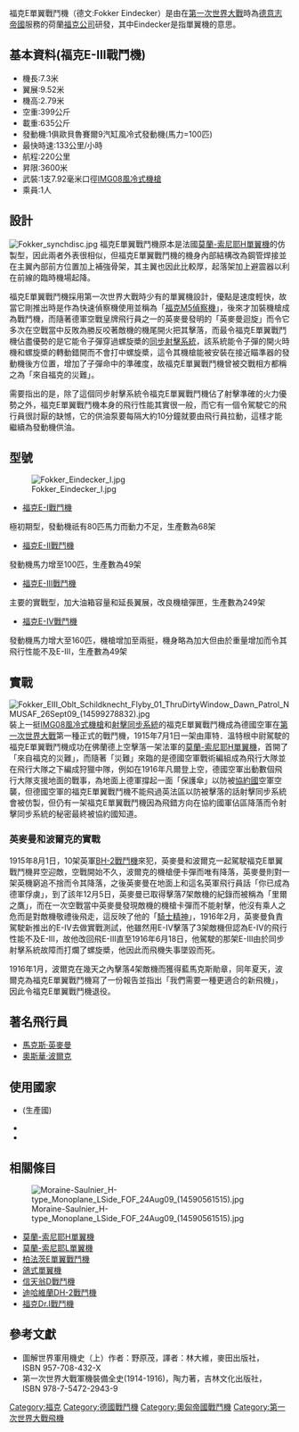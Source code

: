 {{Infobox Aircraft
|name = 福克E單翼戰鬥機
|image = Image:Fokker E-III Eindecker Replica AN1821419.jpg
|caption      = 福克E單翼戰鬥機(圖為福克E-III戰鬥機)
|type = 單翼戰鬥機
|manufacturer = [[福克公司|福克公司]]
|designer     = [[安东尼·福克|安东尼·福克]]
|first flight = 1915年5月23日
|primary user = 德意志帝國空軍
|number built = 416架
}}

福克E單翼戰鬥機（德文:Fokker Eindecker）是由在[[第一次世界大戰|第一次世界大戰]]時為[[德意志帝國|德意志帝國]]服務的荷蘭[[福克公司|福克公司]]研發，其中Eindecker是指單翼機的意思。

==基本資料(福克E-III戰鬥機)==
* 機長:7.3米
* 翼展:9.52米 
* 機高:2.79米
* 空重:399公斤  
* 載重:635公斤 
* 發動機:1俱歐貝魯賽爾9汽缸風冷式發動機(馬力=100匹) 
* 最快時速:133公里/小時 
* 航程:220公里  
* 昇限:3600米
* 武裝:1支7.92毫米口徑[[MG08重機槍|IMG08風冷式機槍]]
* 乘員:1人

==設計==
[[File:Fokker_synchdisc.jpg|thumb]]
福克E單翼戰鬥機原本是法國[[莫蘭-索尼耶H單翼機|莫蘭-索尼耶H單翼機]]的仿製型，因此兩者外表很相似，但福克E單翼戰鬥機的機身內部結構改為鋼管焊接並在主翼內部前方位置加上補強骨架，其主翼也因此比較厚，起落架加上避震器以利在前線的臨時機場起降。

福克E單翼戰鬥機採用第一次世界大戰時少有的單翼機設計，優點是速度輕快，故當它剛推出時是作為快速偵察機使用並稱為「[[福克M5偵察機|福克M5偵察機]]」，後來才加裝機槍成為戰鬥機，而隨著德軍空戰皇牌飛行員之一的英麥曼發明的「英麥曼迴旋」而令它多次在空戰當中反敗為勝反咬著敵機的機尾開火把其擊落，而最令福克E單翼戰鬥機佔盡優勢的是它能令子彈穿過螺旋槳的[[射擊斷續器|同步射擊系統]]，該系統能令子彈的開火時機和螺旋槳的轉動錯開而不會打中螺旋槳，這令其機槍能被安裝在接近瞄準器的發動機後方位置，增加了子彈命中的準確度，故福克E單翼戰鬥機曾被交戰相方都稱之為「來自福克的災難」。

需要指出的是，除了這個同步射擊系統令福克E單翼戰鬥機佔了射擊準確的火力優勢之外，福克E單翼戰鬥機本身的飛行性能其實很一般，而它有一個令駕駛它的飛行員很討厭的缺憾，它的供油泵要每隔大約10分鐘就要由飛行員拉動，這樣才能繼續為發動機供油。

==型號==
[[File:Fokker_Eindecker_I.jpg|thumb]]
*[[福克E-I戰鬥機|福克E-I戰鬥機]]
極初期型，發動機祇有80匹馬力而動力不足，生產數為68架
*[[福克E-II戰鬥機|福克E-II戰鬥機]]
發動機馬力增至100匹，生產數為49架
*[[福克E-III戰鬥機|福克E-III戰鬥機]]
主要的實戰型，加大油箱容量和延長翼展，改良機槍彈匣，生產數為249架
*[[福克E-IV戰鬥機|福克E-IV戰鬥機]]
發動機馬力增大至160匹，機槍增加至兩挺，機身略為加大但由於重量增加而令其飛行性能不及E-III，生產數為49架

==實戰==
[[File:Fokker_EIII_Oblt_Schildknecht_Flyby_01_ThruDirtyWindow_Dawn_Patrol_NMUSAF_26Sept09_(14599278832).jpg|thumb]]
裝上一挺[[MG08重機槍|IMG08風冷式機槍]]和[[射击断续器|射擊同步系統]]的福克E單翼戰鬥機成為德國空軍在[[第一次世界大戰|第一次世界大戰]]第一種正式的戰鬥機，1915年7月1日一架由庫特．溫特根中尉駕駛的福克E單翼戰鬥機成功在佛蘭德上空擊落一架法軍的[[莫蘭-索尼耶H單翼機|莫蘭-索尼耶H單翼機]]，首開了「來自福克的災難」，而隨著「災難」來臨的是德國空軍戰術編組成為飛行大隊並在飛行大隊之下編成狩獵中隊，例如在1916年凡爾登上空，德國空軍出動數個飛行大隊支援地面的戰事，為地面上德軍撐起一面「保護傘」以防被[[協約國|協約國]]空軍空襲，但德國空軍的福克E單翼戰鬥機不能飛過英法區以防被擊落的話射擊同步系統會被仿製，但仍有一架福克E單翼戰鬥機因為飛錯方向在協約國軍佔區降落而令射擊同步系統的秘密最終被協約國知道。

===英麥曼和波爾克的實戰===
1915年8月1日，10架英軍[[BH-2戰鬥機|BH-2戰鬥機]]來犯，英麥曼和波爾克一起駕駛福克E單翼戰鬥機昇空迎敵，空戰開始不久，波爾克的機槍便卡彈而唯有降落，英麥曼則對一架英機窮追不捨而令其降落，之後英麥曼在地面上和這名英軍飛行員話「你已成為德軍俘虜」，到了該年12月5日，英麥曼已取得擊落7架敵機的紀錄而被稱為「里爾之鷹」，而在一次空戰當中英麥曼發現敵機的機槍卡彈而不能射擊，他沒有乘人之危而是對敵機敬禮後飛走，這反映了他的「[[騎士精神|騎士精神]]」，1916年2月，英麥曼負責駕駛新推出的E-IV去做實戰測試，他雖然用E-IV擊落了3架敵機但認為E-IV的飛行性能不及E-III，故他改回飛E-III直至1916年6月18日，他駕駛的那架E-III由於同步射擊系統故障而打爛了螺旋槳，他因此而飛機失事墜毀而死。

1916年1月，波爾克在幾天之內擊落4架敵機而獲得藍馬克斯勛章，同年夏天，波爾克為福克E單翼戰鬥機寫了一份報告並指出「我們需要一種更適合的新飛機」，因此令福克E單翼戰鬥機退役。

==著名飛行員==
{{commons category|Fokker Eindecker}}
*[[馬克斯·英麥曼|馬克斯·英麥曼]]
*[[奧斯華·波爾克|奧斯華·波爾克]]

==使用國家==
*{{flag|German Empire}}(生產國)
*{{flag|Austria-Hungary}}
*{{TUR}}

==相關條目==
[[File:Moraine-Saulnier_H-type_Monoplane_LSide_FOF_24Aug09_(14590561515).jpg|thumb]]
* [[莫蘭-索尼耶H單翼機|莫蘭-索尼耶H單翼機]]
* [[莫蘭-索尼耶L單翼機|莫蘭-索尼耶L單翼機]]
* [[柏法茨E單翼戰鬥機|柏法茨E單翼戰鬥機]]
* [[鴿式單翼機|鴿式單翼機]]
* [[信天翁D戰鬥機|信天翁D戰鬥機]]
* [[迪哈維蘭DH-2戰鬥機|迪哈維蘭DH-2戰鬥機]]
* [[福克Dr.I戰鬥機|福克Dr.I戰鬥機]]

==參考文獻==
* 圖解世界軍用機史（上）作者：野原茂，譯者：林大維，麥田出版社，ISBN 957-708-432-X
*第一次世界大戰軍機裝備全史(1914-1916)，陶力著，吉林文化出版社，ISBN 978-7-5472-2943-9

[[Category:福克|Category:福克]]
[[Category:德國戰鬥機|Category:德國戰鬥機]]
[[Category:奧匈帝國戰鬥機|Category:奧匈帝國戰鬥機]]
[[Category:第一次世界大戰飛機|Category:第一次世界大戰飛機]]